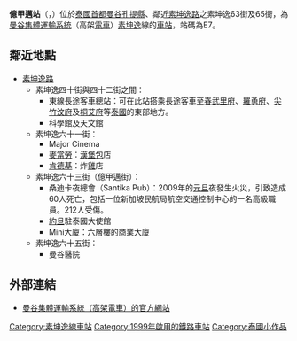{{Infobox station
| name = [[File:BTS_E7.svg|40px]]<br/>億甲邁
| native_name = เอกมัย
| type = {{rint|bangkok|Sukhumvit}}
| image = 
| image_caption = 
| address = {{THA}}[[曼谷|曼谷]][[孔提縣|孔提縣]]
| coordinates = {{coord|13|43|10.41|N|100|35|6.63|E|region:TH_type:railwaystation}}
| owned = {{link-en|曼谷大都會管理局|Bangkok Metropolitan Administration}}（BMA）
| operator = [[BTS集團控股|曼谷大眾交通系統公共有限公司]]（BTSC）
| line = [[素坤逸線|素坤逸線]]
| other = {{link-en|曼谷巴士總站 (億甲邁)|Bangkok Bus Terminal (Ekkamai)|億甲邁東巴士總站}}
| code = E7
| opened = 1999年12月5日
| image_size = 
}}

'''億甲邁站'''（{{thai|t=สถานีเอกมัย|phon=S̄t̄hānī xekmạy|r=Sathani Ekkamai}}，{{IPA-th|sā.tʰǎː.nīː ʔèːk.kā.māj|pron}}）位於[[泰國|泰國]][[首都|首都]][[曼谷|曼谷]][[孔提縣|孔提縣]]、鄰近[[素坤逸路|素坤逸路]]之素坤逸63街及65街，為[[曼谷集體運輸系統|曼谷集體運輸系統]]（高架[[電車|電車]]）[[素坤逸|素坤逸]]線的[[車站|車站]]，站碼為E7。

== 鄰近地點 ==
* [[素坤逸路|素坤逸路]] 
** 素坤逸四十街與四十二街之間：
*** 東線長途客車總站：可在此站搭乘長途客車至[[春武里府|春武里府]]、[[羅勇府|羅勇府]]、[[尖竹汶府|尖竹汶府]]及[[桐艾府|桐艾府]]等[[泰國|泰國]]的東部地方。
*** 科學館及天文館
** 素坤逸六十一街：
*** Major Cinema
*** [[麥當勞|麥當勞]]：[[漢堡包|漢堡包]]店
*** [[肯德基|肯德基]]：炸[[雞|雞]]店
** 素坤逸六十三街（億甲邁街）：
*** 桑迪卡夜總會（Santika Pub）：2009年的[[元旦|元旦]]夜發生火災，引致造成60人死亡，包括一位新加坡民航局航空交通控制中心的一名高級職員。212人受傷。
*** [[約旦|約旦]]駐泰國大使館
*** Mini大廈：六層樓的商業大廈
** 素坤逸六十五街：
*** 曼谷醫院

== 外部連結 ==
* [https://web.archive.org/web/20081217025639/http://www.bts.co.th/en/index.asp 曼谷集體運輸系統（高架電車）的官方網站]
{{素坤逸線}}
[[Category:素坤逸線車站|Category:素坤逸線車站]]
[[Category:1999年啟用的鐵路車站|Category:1999年啟用的鐵路車站]]
[[Category:泰國小作品|Category:泰國小作品]]